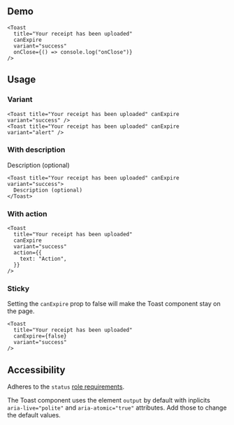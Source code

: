 

## Demo

<DemoToast />

```tsx
<Toast
  title="Your receipt has been uploaded"
  canExpire
  variant="success"
  onClose={() => console.log("onClose")}
/>
```

## Usage

### Variant

<div className="box flex flex-col gap-m pointer-events-none [&>*]:animate-none">
  <Toast title="Your receipt has been uploaded" canExpire variant="success" />
  <Toast title="Your receipt has been uploaded" canExpire variant="alert" />
</div>

```tsx
<Toast title="Your receipt has been uploaded" canExpire variant="success" />
<Toast title="Your receipt has been uploaded" canExpire variant="alert" />
```

### With description

<div className="box pointer-events-none [&>*]:animate-none">
  <Toast title="Your receipt has been uploaded" canExpire variant="success">
    Description (optional)
  </Toast>
</div>

```tsx
<Toast title="Your receipt has been uploaded" canExpire variant="success">
  Description (optional)
</Toast>
```

### With action

<div className="box pointer-events-none [&>*]:animate-none">
  <Toast
    title="Your receipt has been uploaded"
    canExpire
    variant="success"
    action={{
      text: "Action",
    }}
  />
</div>

```tsx
<Toast
  title="Your receipt has been uploaded"
  canExpire
  variant="success"
  action={{
    text: "Action",
  }}
/>
```

### Sticky

Setting the `canExpire` prop to false will make the Toast component stay on the page.

<div className="box pointer-events-none [&>*]:animate-none">
  <Toast
    title="Your receipt has been uploaded"
    canExpire={false}
    variant="success"
  />
</div>

```tsx
<Toast
  title="Your receipt has been uploaded"
  canExpire={false}
  variant="success"
/>
```

## Accessibility

Adheres to the `status` [role requirements](https://www.w3.org/TR/wai-aria-1.2/#status).

The Toast component uses the element `output` by default with inplicits `aria-live="polite"` and `aria-atomic="true"` attributes. Add those to change the default values.

